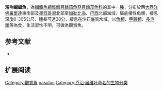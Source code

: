 {{Speciesbox
| name = 短吻蝙蝠魚
| image = 20111103 162317 0722M.JPG
| image_width = 240px
| image_caption = 
| status = NE
| status_system = IUCN3.1
| genus = Ogcocephalus
| species = nasutus
| authority = [[Cuvier|Cuvier]], 1829
| synonyms = *''Malthe nasuta ,Cuvier, 1829 ''
*''Ogcoephalus nasutus ,Cuvier, 1829 ''
}}

'''短吻蝙蝠魚'''，為[[輻鰭魚綱|輻鰭魚綱]][[鮟鱇目|鮟鱇目]][[棘茄魚亞目|棘茄魚亞目]][[棘茄魚科|棘茄魚科]]的其中一[[種|種]]，分布於西[[大西洋|大西洋]][[佛羅里達|佛羅里達]]東南部及[[墨西哥灣|墨西哥灣]]北部至[[加勒比海|加勒比海]]、[[巴西|巴西]]北部海域，屬底棲性魚類，棲息深度0-305公尺，體長可達38分，棲息在沙石底質水域，以[[魚類|魚類]]、[[甲殼類|甲殼類]]、[[多毛類|多毛類]]等為食，生活習性不明，可做為觀賞魚。

==参考文献==
*{{FishBase_species|genus=Ogcocephalus|species=nasutus|year=2014|month=2}}

== 扩展阅读 ==
{{refbegin}}
{{wikispecies-inline|Ogcocephalus nasutus|短吻蝙蝠魚}}
{{refend}}
{{Taxonbar|from=Q2579789}}

[[Category:觀賞魚|Category:觀賞魚]]
[[Category:蝙蝠魚屬|nasutus]]
[[Category:乔治·居维叶命名的生物分类|Category:乔治·居维叶命名的生物分类]]


{{魚類小作品}}